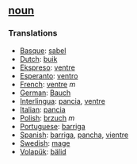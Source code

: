 == [[noun]] == 
=== Translations === 
*[[Basque]]: [[sabel]]
*[[Dutch]]: [[buik]]
*[[Ekspreso]]: [[ventre]]
*[[Esperanto]]: [[ventro]]
*[[French]]: [[ventre]] ''m''
*[[German]]: [[Bauch]] 
*[[Interlingua]]: [[pancia]], [[ventre]] 
*[[Italian]]: [[pancia]]
*[[Polish]]: [[brzuch]] ''m''
*[[Portuguese]]: [[barriga]] 
*[[Spanish]]: [[barriga]], [[pancha]], [[vientre]] 
*[[Swedish]]: [[mage]]
*[[Volapük]]: [[bälid]]